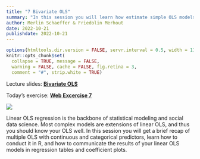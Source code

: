 ```yaml
---
title: "7 Bivariate OLS"
summary: "In this session you will learn how estimate simple OLS models with continuous or categorical predictors."
author: Merlin Schaeffer & Friedolin Merhout
date: 2022-10-21
publishdate: 2022-10-21
---
```


```r
options(htmltools.dir.version = FALSE, servr.interval = 0.5, width = 115, digits = 2)
knitr::opts_chunk$set(
  collapse = TRUE, message = FALSE,
  warning = FALSE, cache = FALSE, fig.retina = 3,
  comment = "#", strip.white = TRUE)
```

Lecture slides: [**Bivariate OLS**](/7-Bivariate-OLS/7-Bivariate-OLS.html)

Today's exercise: [**Web Excercise 7**](/exercises/exercise7.html)

![](/7-Bivariate-OLS/7-Bivariate-OLS_files/figure-html/OLS-1.png)

Linear OLS regression is the backbone of statistical modeling and social data science. Most complex models are extensions of linear OLS, and thus you should know your OLS well. In this session you will get a brief recap of multiple OLS with continuous and categorical predictors, learn how to conduct it in R, and how to communicate the results of your linear OLS models in regression tables and coefficient plots.


